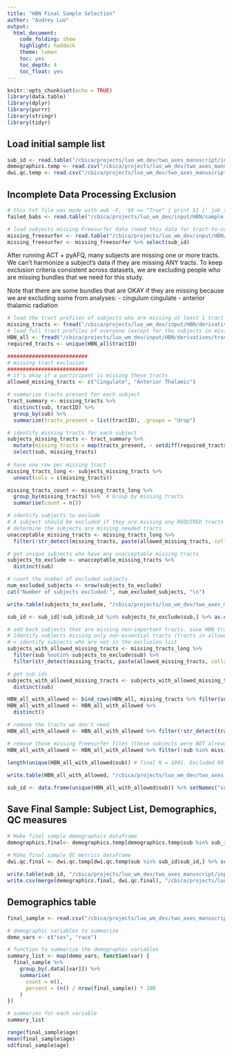 ```yaml
---
title: "HBN Final Sample Selection"
author: "Audrey Luo"
output:
  html_document:
    code_folding: show
    highlight: haddock
    theme: lumen
    toc: yes
    toc_depth: 4
    toc_float: yes
---
```


```r
knitr::opts_chunk$set(echo = TRUE)
library(data.table)
library(dplyr)
library(purrr)
library(stringr)
library(tidyr)
```

## Load initial sample list
```r
sub_id <- read.table("/cbica/projects/luo_wm_dev/two_axes_manuscript/input/HBN/subject_list/HBN_subject_list_babs.txt", header = T)
demographics.temp <- read.csv("/cbica/projects/luo_wm_dev/two_axes_manuscript/input/HBN/sample_selection_files/HBN_WMDev_TempSampleDemographics_N1101_age5to22.csv")
dwi.qc.temp <- read.csv("/cbica/projects/luo_wm_dev/two_axes_manuscript/input/HBN/sample_selection_files/HBN_WMDev_TempSampleQCMetrics_N1101_age5to22.csv")
```

## Incomplete Data Processing Exclusion
```r
# this txt file was made with awk -F, '$8 == "True" { print $1 }' job_status.csv > ~/input/HBN/sample_selection_files/subs_failed_babs_noACT.txt
failed_babs <- read.table("/cbica/projects/luo_wm_dev/input/HBN/sample_selection_files/subs_failed_babs_noACT.txt", header=F) # these subjects are already excluded in collated_tract_profiles_nocovbat_tmp.tsv below. But just wanted to look at who failed babs

# load subjects missing Freesurfer data (need this data for tract-to-cortex mapping)
missing_freesurfer <- read.table("/cbica/projects/luo_wm_dev/input/HBN/sample_selection_files/missing_freesurfer.txt", header=T)
missing_freesurfer <- missing_freesurfer %>% select(sub_id) 
```
 

After running ACT + pyAFQ, many subjects are missing one or more tracts. We can't harmonize a subject's data if they are missing ANY tracts. To keep exclusion criteria consistent across datasets, we are excluding people who are missing bundles that we need for this study.

Note that there are some bundles that are OKAY if they are missing because we are excluding some from analyses:
- cingulum cingulate
- anterior thalamic radiation
```r
# load the tract profiles of subjects who are missing at least 1 tract
missing_tracts <- fread("/cbica/projects/luo_wm_dev/input/HBN/derivatives/tract_profiles/all_subjects/missing_tract_profiles_nocovbat.tsv")
# load full tract profiles of everyone (except for the subjects in missing_tracts)
HBN_all <- fread("/cbica/projects/luo_wm_dev/input/HBN/derivatives/tract_profiles/all_subjects/collated_tract_profiles_nocovbat_tmp.tsv") # takes a while to load
required_tracts <- unique(HBN_all$tractID)

##########################
# missing tract exclusion
##########################
# it's okay if a participant is missing these tracts
allowed_missing_tracts <- c("Cingulate", "Anterior Thalamic")

# summarize tracts present for each subject
tract_summary <- missing_tracts %>%
  distinct(sub, tractID) %>%
  group_by(sub) %>%
  summarize(tracts_present = list(tractID), .groups = "drop")

# identify missing tracts for each subject
subjects_missing_tracts <- tract_summary %>%
  mutate(missing_tracts = map(tracts_present, ~ setdiff(required_tracts, .x))) %>%
  select(sub, missing_tracts)
 
# have one row per missing tract
missing_tracts_long <- subjects_missing_tracts %>%
  unnest(cols = c(missing_tracts))

missing_tracts_count <- missing_tracts_long %>%
  group_by(missing_tracts) %>%  # Group by missing tracts
  summarise(count = n()) 

# identify subjects to exclude
# A subject should be excluded if they are missing any REQUIRED tracts (aka tracts not in "allowed_missing_tracts")
# determine the subjects are missing needed tracts  
unacceptable_missing_tracts <- missing_tracts_long %>%
  filter(!str_detect(missing_tracts, paste(allowed_missing_tracts, collapse = "|")))

# get unique subjects who have any unacceptable missing tracts
subjects_to_exclude <- unacceptable_missing_tracts %>%
  distinct(sub)

# count the number of excluded subjects
num_excluded_subjects <- nrow(subjects_to_exclude)
cat("Number of subjects excluded:", num_excluded_subjects, "\n")

write.table(subjects_to_exclude, "/cbica/projects/luo_wm_dev/two_axes_manuscript/input/HBN/sample_selection_files/subs_missing_tracts_noACT.txt", col.names=T, row.names=F, quote = TRUE)

sub_id <- sub_id[!sub_id$sub_id %in% subjects_to_exclude$sub,] %>% as.data.frame() %>% setNames("sub_id") # N = 1086

```

```r
# add back subjects that are missing non-important tracts. save HBN tract profiles
# Identify subjects missing only non-essential tracts (tracts in allowed_missing_tracts)
# = identify subjects who are not in the exclusion list
subjects_with_allowed_missing_tracts <- missing_tracts_long %>%
  filter(sub %notin% subjects_to_exclude$sub) %>%
  filter(str_detect(missing_tracts, paste(allowed_missing_tracts, collapse = "|")))

# get sub ids
subjects_with_allowed_missing_tracts <- subjects_with_allowed_missing_tracts %>%
  distinct(sub)

HBN_all_with_allowed <- bind_rows(HBN_all, missing_tracts %>% filter(sub %in% subjects_with_allowed_missing_tracts$sub))
HBN_all_with_allowed <- HBN_all_with_allowed %>%
  distinct()

# remove the tracts we don't need
HBN_all_with_allowed <- HBN_all_with_allowed %>% filter(!str_detect(tractID, paste(allowed_missing_tracts, collapse = "|")))

# remove those missing freesurfer files (these subjects were NOT already excluded when running qsiprep/qsirecon, unlike HCP-D and PNC since those two used ACT)
HBN_all_with_allowed <- HBN_all_with_allowed %>% filter(!sub %in% missing_freesurfer$sub_id)
 
length(unique(HBN_all_with_allowed$sub)) # final N = 1041. Excluded 60 subjects for missing babs, freesurfer, and missing required tracts 

write.table(HBN_all_with_allowed, "/cbica/projects/luo_wm_dev/two_axes_manuscript/input/HBN/derivatives/tract_profiles/all_subjects/collated_tract_profiles_nocovbat.tsv", row.names = FALSE)

sub_id <- data.frame(unique(HBN_all_with_allowed$sub)) %>% setNames("sub_id")
```

## Save Final Sample: Subject List, Demographics, QC measures
```r
# Make final sample demographics dataframe
demographics.final<- demographics.temp[demographics.temp$sub %in% sub_id$sub_id,] %>% select(sub, age, sex, race, site) # combine demographics data 
 
# Make final sample QC metrics dataframe 
dwi.qc.final <- dwi.qc.temp[dwi.qc.temp$sub %in% sub_id$sub_id,] %>% select(sub, mean_fd, t1_neighbor_corr) 

write.table(sub_id, "/cbica/projects/luo_wm_dev/two_axes_manuscript/input/HBN/subject_list/final_sample/HBN_WMDev_FinalSample.txt", col.names=T, row.names=F, quote = TRUE)
write.csv(merge(demographics.final, dwi.qc.final), "/cbica/projects/luo_wm_dev/two_axes_manuscript/input/HBN/sample_selection_files/final_sample/HBN_WMDev_FinalSampleDemoQC.csv", quote = F, row.names = F)
```

## Demographics table
```r
final_sample <- read.csv("/cbica/projects/luo_wm_dev/two_axes_manuscript/input/HBN/sample_selection_files/final_sample/HBN_WMDev_FinalSampleDemoQC.csv", header=T)

# demographic variables to summarize
demo_vars <- c("sex", "race")

# function to summarize the demographic variables
summary_list <- map(demo_vars, function(var) {
  final_sample %>%
    group_by(.data[[var]]) %>%
    summarise(
      count = n(),
      percent = (n() / nrow(final_sample)) * 100
    )
})

# summaries for each variable
summary_list

range(final_sample$age)
mean(final_sample$age)
sd(final_sample$age)
```
 